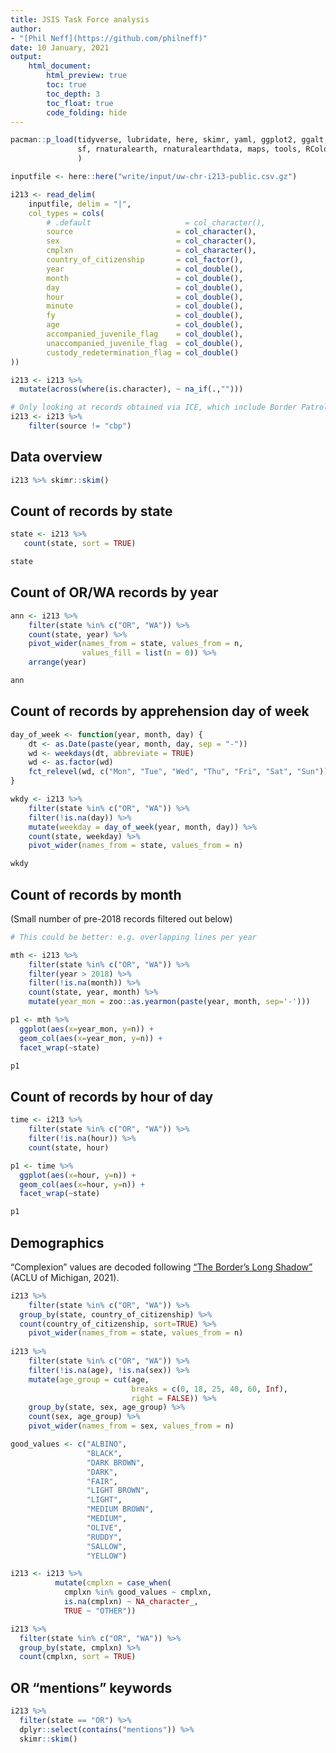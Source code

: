 ```yaml
---
title: JSIS Task Force analysis
author:
- "[Phil Neff](https://github.com/philneff)"
date: 10 January, 2021
output:
    html_document:
        html_preview: true
        toc: true
        toc_depth: 3
        toc_float: true
        code_folding: hide
---
```


```r

pacman::p_load(tidyverse, lubridate, here, skimr, yaml, ggplot2, ggalt, gplots,
               sf, rnaturalearth, rnaturalearthdata, maps, tools, RColorBrewer
               )

inputfile <- here::here("write/input/uw-chr-i213-public.csv.gz")

i213 <- read_delim(
    inputfile, delim = "|", 
    col_types = cols(
        # .default                     = col_character(),
        source                       = col_character(),
        sex                          = col_character(),
        cmplxn                       = col_character(),
        country_of_citizenship       = col_factor(),
        year                         = col_double(),
        month                        = col_double(),
        day                          = col_double(),
        hour                         = col_double(),
        minute                       = col_double(),
        fy                           = col_double(),
        age                          = col_double(),
        accompanied_juvenile_flag    = col_double(),
        unaccompanied_juvenile_flag  = col_double(),
        custody_redetermination_flag = col_double()
))

i213 <- i213 %>%
  mutate(across(where(is.character), ~ na_if(.,"")))

# Only looking at records obtained via ICE, which include Border Patrol/CBP apprehensions
i213 <- i213 %>%
    filter(source != "cbp")

```


## Data overview

```r

i213 %>% skimr::skim()

```

## Count of records by state

```r

state <- i213 %>%
   count(state, sort = TRUE)

state

```

## Count of OR/WA records by year

```r


ann <- i213 %>%
    filter(state %in% c("OR", "WA")) %>% 
    count(state, year) %>%
    pivot_wider(names_from = state, values_from = n,
                values_fill = list(n = 0)) %>%
    arrange(year)

ann

```

## Count of records by apprehension day of week

```r

day_of_week <- function(year, month, day) {
    dt <- as.Date(paste(year, month, day, sep = "-"))
    wd <- weekdays(dt, abbreviate = TRUE)
    wd <- as.factor(wd)
    fct_relevel(wd, c("Mon", "Tue", "Wed", "Thu", "Fri", "Sat", "Sun"))
}

wkdy <- i213 %>%
    filter(state %in% c("OR", "WA")) %>% 
    filter(!is.na(day)) %>%
    mutate(weekday = day_of_week(year, month, day)) %>%
    count(state, weekday) %>%
    pivot_wider(names_from = state, values_from = n)

wkdy

```

## Count of records by month

(Small number of pre-2018 records filtered out below)

```r

# This could be better: e.g. overlapping lines per year

mth <- i213 %>%
    filter(state %in% c("OR", "WA")) %>% 
    filter(year > 2018) %>% 
    filter(!is.na(month)) %>%
    count(state, year, month) %>% 
    mutate(year_mon = zoo::as.yearmon(paste(year, month, sep='-')))

p1 <- mth %>% 
  ggplot(aes(x=year_mon, y=n)) +
  geom_col(aes(x=year_mon, y=n)) +
  facet_wrap(~state)

p1

```

## Count of records by hour of day

```r

time <- i213 %>%
    filter(state %in% c("OR", "WA")) %>% 
    filter(!is.na(hour)) %>%
    count(state, hour)

p1 <- time %>% 
  ggplot(aes(x=hour, y=n)) +
  geom_col(aes(x=hour, y=n)) +
  facet_wrap(~state)

p1

```

## Demographics

"Complexion" values are decoded following ["The Border's Long Shadow"](https://www.aclumich.org/en/publications/borders-long-shadow) (ACLU of Michigan, 2021).

```r

i213 %>% 
    filter(state %in% c("OR", "WA")) %>% 
  group_by(state, country_of_citizenship) %>% 
  count(country_of_citizenship, sort=TRUE) %>% 
    pivot_wider(names_from = state, values_from = n)
  
i213 %>%
    filter(state %in% c("OR", "WA")) %>% 
    filter(!is.na(age), !is.na(sex)) %>%
    mutate(age_group = cut(age,
                           breaks = c(0, 18, 25, 40, 60, Inf),
                           right = FALSE)) %>%
    group_by(state, sex, age_group) %>% 
    count(sex, age_group) %>%
    pivot_wider(names_from = sex, values_from = n)

good_values <- c("ALBINO",
                 "BLACK",
                 "DARK BROWN",
                 "DARK",
                 "FAIR",
                 "LIGHT BROWN",
                 "LIGHT",
                 "MEDIUM BROWN",
                 "MEDIUM",
                 "OLIVE",
                 "RUDDY",
                 "SALLOW",
                 "YELLOW")

i213 <- i213 %>%
          mutate(cmplxn = case_when(
            cmplxn %in% good_values ~ cmplxn,
            is.na(cmplxn) ~ NA_character_,
            TRUE ~ "OTHER"))

i213 %>% 
  filter(state %in% c("OR", "WA")) %>% 
  group_by(state, cmplxn) %>% 
  count(cmplxn, sort = TRUE)

```

## OR "mentions" keywords

```r

i213 %>% 
  filter(state == "OR") %>% 
  dplyr::select(contains("mentions")) %>% 
  skimr::skim()

```
